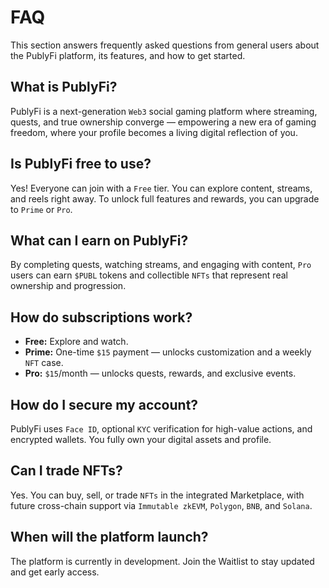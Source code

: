 # FAQ

This section answers frequently asked questions from general users about the PublyFi platform, its features, and how to get started.

## What is PublyFi?
PublyFi is a next-generation `Web3` social gaming platform where streaming, quests, and true ownership converge — empowering a new era of gaming freedom, where your profile becomes a living digital reflection of you.

## Is PublyFi free to use?
Yes! Everyone can join with a `Free` tier. You can explore content, streams, and reels right away. To unlock full features and rewards, you can upgrade to `Prime` or `Pro`.

## What can I earn on PublyFi?
By completing quests, watching streams, and engaging with content, `Pro` users can earn `$PUBL` tokens and collectible `NFTs` that represent real ownership and progression.

## How do subscriptions work?
*   **Free:** Explore and watch.
*   **Prime:** One-time `$15` payment — unlocks customization and a weekly `NFT` case.
*   **Pro:** `$15`/month — unlocks quests, rewards, and exclusive events.

## How do I secure my account?
PublyFi uses `Face ID`, optional `KYC` verification for high-value actions, and encrypted wallets. You fully own your digital assets and profile.

## Can I trade NFTs?
Yes. You can buy, sell, or trade `NFTs` in the integrated Marketplace, with future cross-chain support via `Immutable zkEVM`, `Polygon`, `BNB`, and `Solana`.

## When will the platform launch?
The platform is currently in development. Join the Waitlist to stay updated and get early access.